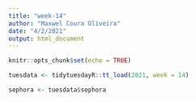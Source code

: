 ```yaml
---
title: "week-14"
author: "Maxwel Coura Oliveira"
date: "4/2/2021"
output: html_document
---
```


```r
knitr::opts_chunk$set(echo = TRUE)
```


```r
tuesdata <- tidytuesdayR::tt_load(2021, week = 14)
```

```r
sephora <- tuesdata$sephora
```

